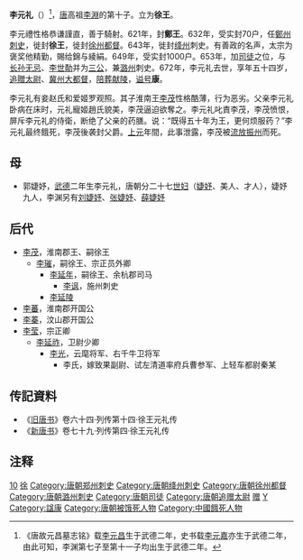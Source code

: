 '''李元礼'''（{{bd|619年||672年||catIdx=L}}）<ref>《唐故元昌墓志铭》载[[李元昌|李元昌]]生于武德二年，史书载[[李元嘉|李元嘉]]亦生于武德二年，由此可知，李渊第七子至第十一子均出生于武德二年。</ref>，[[唐朝|唐]]高祖[[李淵|李淵]]的第十子。立为'''徐王'''。

李元禮性格恭谦謹直，善于騎射。621年，封'''鄭王'''。632年，受实封70户，任[[郑州_(古代)|鄭州]][[刺史|刺史]]，徙封'''徐王'''，徙封[[徐州_(三国至明朝)|徐州]][[都督|都督]]。643年，徙封[[绛州|绛州]]刺史。有善政的名声，太宗为褒奖他精勤，賜给錦与綾絹。649年，受实封1000户。653年，加[[司徒|司徒]]之位，与[[长孙无忌|长孙无忌]]、[[李世勣|李世勣]]并为[[三公|三公]]，兼[[潞州|潞州]]刺史。672年，李元礼去世，享年五十四岁，[[追贈|追贈]][[太尉|太尉]]、[[冀州_(古代)|冀州]][[大都督|大都督]]，[[陪葬|陪葬]][[唐獻陵|献陵]]，[[谥号|谥号]]'''康'''。

李元礼有妾赵氏和爱姬罗观照。其子淮南王[[李茂_(唐朝)|李茂]]性格酷薄，行为恶劣。父亲李元礼卧病在床时，元礼寵姬趙氏貌美，李茂逼迫欲奪之。李元礼叱責李茂，李茂愤恨，屏斥李元礼的侍衛，断绝了父亲的药膳。说：“既得五十年为王，更何烦服药？”李元礼最终餓死，李茂後袭封父爵。[[上元_(唐高宗)|上元]]年間，此事泄露，李茂被[[流放|流放]][[振州|振州]]而死。

==母==
* 郭婕妤，[[武德|武德]]二年生李元礼，唐朝分二十七[[世妇|世妇]]（[[婕妤|婕妤]]、美人、才人），婕妤九人，李渊另有[[刘婕妤_(李渊)|刘婕妤]]、[[张婕妤_(唐高祖)|张婕妤]]、[[薛婕妤|薛婕妤]]

==后代==
*[[李茂|李茂]]，淮南郡王、嗣徐王
**[[李璀|李璀]]，嗣徐王、宗正员外卿
***[[李延年|李延年]]，嗣徐王、余杭郡司马
****[[李讽|李讽]]，施州刺史
***[[李延陵|李延陵]]
*[[李蕃|李蕃]]，淮南郡开国公
*[[李蓁|李蓁]]，汶山郡开国公
*[[李莹|李莹]]，宗正卿
**[[李延祚|李延祚]]，卫尉少卿
***[[李光|李光]]，云麾将军、右千牛卫将军
****李氏，嫁致果副尉、试左清道率府兵曹参军、上轻车都尉秦某

==传記資料==
*《[[旧唐书|旧唐书]]》卷六十四·列传第十四·徐王元礼传
*《[[新唐书|新唐书]]》卷七十九·列传第四·徐王元礼传

==注释==
{{reflist}}

{{start box}}
{{s-before|[[李元景|李元景]]}}
{{s-title|[[唐朝|唐朝]][[司徒|司徒]]|653年—672年}}
{{s-after|[[李元轨|李元轨]]}}
{{end box}}

{{DEFAULTSORT:L}}
[[Category:唐高祖皇子|10]]
[[Category:唐朝宗室国王|徐]]
[[Category:唐朝郑州刺史|Category:唐朝郑州刺史]]
[[Category:唐朝绛州刺史|Category:唐朝绛州刺史]]
[[Category:唐朝徐州都督|Category:唐朝徐州都督]]
[[Category:唐朝潞州刺史|Category:唐朝潞州刺史]]
[[Category:唐朝司徒|Category:唐朝司徒]]
[[Category:唐朝追赠太尉|Category:唐朝追赠太尉]]
[[Category:唐朝冀州大都督|赠]]
[[Category:李姓|Y]]
[[Category:諡康|Category:諡康]]
[[Category:唐朝被饿死人物|Category:唐朝被饿死人物]]
[[Category:中國餓死人物|Category:中國餓死人物]]